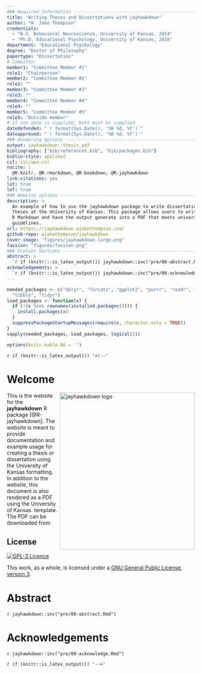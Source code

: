 ```yaml
---
### Required Information -------------------------------------------------------
title: "Writing Theses and Dissertations with jayhawkdown"
author: "W. Jake Thompson"
credentials:
  - "B.S. Behavioral Neuroscience, University of Kansas, 2014"
  - "Ph.D. Educational Psychology, University of Kansas, 2018"
department: "Educational Psychology"
degree: "Doctor of Philosophy"
papertype: "Dissertation"
# Committe:
member1: "Committee Member #1"
role1: "Chairperson"
member2: "Committee Member #2"
role2: ""
member3: "Committee Member #3"
role3: ""
member4: "Committee Member #4"
role4: ""
member5: "Committee Member #5"
role5: "Outside member"
# If one date is supplied, both must be supplied
datedefended: "`r format(Sys.Date(), '%B %d, %Y')`"
dateapproved: "`r format(Sys.Date(), '%B %d, %Y')`"
### Rendering Options ----------------------------------------------------------
output: jayhawkdown::thesis_pdf
bibliography: ["bib/references.bib", "bib/packages.bib"]
biblio-style: apalike2
csl: csl/apa.csl
nocite: |
  @R-knitr, @R-rmarkdown, @R-bookdown, @R-jayhawkdown
link-citations: yes
lot: true
lof: true
### Website options ------------------------------------------------------------
description: >
  An example of how to use the jayhawkdown package to write dissertations and
  theses at the University of Kansas. This package allows users to write in
  R Markdown and have the output generate into a PDF that meets university
  guidelines.
url: https\://jayhawkdown.wjakethompson.com/
github-repo: wjakethompson/jayhawkdown
cover-image: "figures/jayhawkdown-large.png"
favicon: "figures/favicon.png"
### Pretext Sections -----------------------------------------------------------
abstract: >
  `r if (knitr:::is_latex_output()) jayhawkdown::inc("pre/00-abstract.Rmd")`
acknowledgements: >
  `r if (knitr:::is_latex_output()) jayhawkdown::inc("pre/00-acknowledge.Rmd")`
---
```


```r
needed_packages <- c("dplyr", "forcats", "ggplot2", "purrr", "readr", "stringr",
  "tibble", "tidyr")
load_packages <- function(x) {
  if (!(x %in% rownames(installed.packages()))) {
    install.packages(x)
  }
  suppressPackageStartupMessages(require(x, character.only = TRUE))
}
vapply(needed_packages, load_packages, logical(1))

options(knitr.kable.NA = '')
```

`r if (knitr::is_latex_output()) '<!--'` 

# Welcome {-}

<a href="https://github.com/wjakethompson/jayhawkdown"><img src="figures/jayhawkdown-large.png" width="362" height="420" align="right" alt="jayhawkdown logo" /></a>

This is the website for the **jayhawkdown** R package [@R-jayhawkdown]. The website is meant to provide documentation and example usage for creating a thesis or dissertation using the University of Kansas formatting. In addition to the website, this document is  also rendered as a PDF using the University of Kansas \LaTeX\ template. The PDF can be downloaded from

## License {-}

<a rel="license" href="https://opensource.org/licenses/GPL-3.0"><img alt="GPL-3 Licence" style="border-width:0" src="https://www.gnu.org/graphics/gplv3-with-text-136x68.png" /></a>

This work, as a whole, is licensed under a <a rel="license" href="https://opensource.org/licenses/GPL-3.0">GNU General Public License, version 3</a>.

# Abstract {-}

`r jayhawkdown::inc("pre/00-abstract.Rmd")`

# Acknowledgements {-}

`r jayhawkdown::inc("pre/00-acknowledge.Rmd")`

`r if (knitr::is_latex_output()) '-->'`
